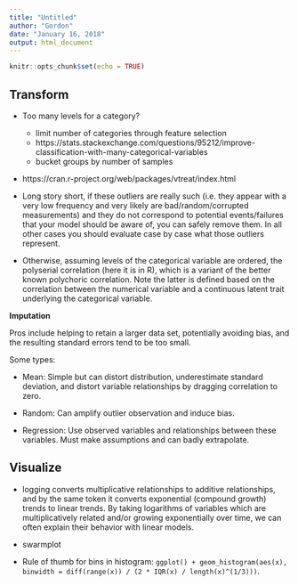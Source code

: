 ```yaml
---
title: "Untitled"
author: "Gordon"
date: "January 16, 2018"
output: html_document
---
```


```r
knitr::opts_chunk$set(echo = TRUE)
```

## Transform

* Too many levels for a category?

    * limit number of categories through feature selection
    * https://stats.stackexchange.com/questions/95212/improve-classification-with-many-categorical-variables
    * bucket groups by number of samples
 
* https://cran.r-project.org/web/packages/vtreat/index.html

* Long story short, if these outliers are really such (i.e. they appear with a very low frequency and very likely are bad/random/corrupted measurements) and they do not correspond to potential events/failures that your model should be aware of, you can safely remove them. In all other cases you should evaluate case by case what those outliers represent.

* Otherwise, assuming levels of the categorical variable are ordered, the polyserial correlation (here it is in R), which is a variant of the better known polychoric correlation. Note the latter is defined based on the correlation between the numerical variable and a continuous latent trait underlying the categorical variable.

**Imputation**

Pros include helping to retain a larger data set, potentially avoiding bias, and the resulting standard errors tend to be too small.

Some types:

* Mean: Simple but can distort distribution, underestimate standard deviation, and distort variable relationships by dragging correlation to zero.

* Random: Can amplify outlier observation and induce bias.

* Regression: Use observed variables and relationships between these variables. Must make assumptions and can badly extrapolate.

## Visualize

* logging converts multiplicative relationships to additive relationships, and by the same token it converts exponential (compound growth) trends to linear trends. By taking logarithms of variables which are multiplicatively related and/or growing exponentially over time, we can often explain their behavior with linear models.

* swarmplot

* Rule of thumb for bins in histogram: `ggplot() + geom_histogram(aes(x), binwidth = diff(range(x)) / (2 * IQR(x) / length(x)^(1/3)))`.

